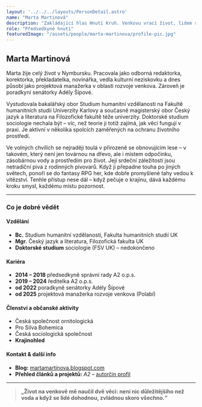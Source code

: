 ```yaml
---
layout: '../../../layouts/PersonDetail.astro'
name: "Marta Martinová"
description: "Zakládající hlas Hnutí Kruh. Venkovu vrací život, lidem spolupráci a politice férovost."
role: "Předsedkyně hnutí"
featuredImage: "/assets/people/marta-martinova/profile-pic.jpg"
---
```


## Marta Martinová

Marta žije celý život v Nymbursku. Pracovala jako odborná redaktorka, korektorka, překladatelka, novinářka, vedla kulturní neziskovku a dnes působí jako projektová manažerka v oblasti rozvoje venkova. Zároveň je poradkyní senátorky Adély Šípové.

Vystudovala bakalářský obor Studium humanitní vzdělanosti na Fakultě humanitních studií Univerzity Karlovy a současně magisterský obor Český jazyk a literatura na Filozofické fakultě téže univerzity. Doktorské studium sociologie nechala být – víc, než teorie ji totiž zajímá, jak věci fungují v praxi. Je aktivní v několika spolcích zaměřených na ochranu životního prostředí.

Ve volných chvílích se nejraději toulá v přirozeně se obnovujícím lese – v takovém, který není jen továrnou na dřevo, ale i místem odpočinku, zásobárnou vody a prostředím pro život.  Její srdeční záležitostí jsou netradiční piva z rodinných pivovarů. Když ji přepadne touha po jiných světech, ponoří se do fantasy RPG her, kde dobře promyšlené tahy vedou k vítězství. Tenhle přístup nese dál – když pečuje o krajinu, dává každému kroku smysl, každému místu pozornost.

---

### Co je dobré vědět

#### Vzdělání

- **Bc.** Studium humanitní vzdělanosti, Fakulta humanitních studií UK
- **Mgr.** Český jazyk a literatura, Filozofická fakulta UK
- **Doktorské studium** sociologie (FSV UK) – nedokončeno

#### Kariéra

- **2014 – 2018** předsedkyně správní rady A2 o.p.s.
- **2019 – 2024** ředitelka A2 o.p.s.
- **od 2022** poradkyně senátorky Adély Šípové
- **od 2025** projektová manažerka rozvoje venkova (Polabí)

#### Členství a občanské aktivity

- Česká společnost ornitologická
- Pro Silva Bohemica
- Česká sociologická společnost
- **Krajinohled** 

#### Kontakt & další info

- **Blog:** [martamartinova.blogspot.com](https://martamartinova.blogspot.com)
- **Přehled článků a projektů:** *A2* – [autorčin profil](https://www.advojka.cz/autori/marta-martinova)

---

> **„Život na venkově mě naučil dvě věci: není nic důležitějšího než voda a když se lidé dohodnou, zvládnou skoro všechno.“**